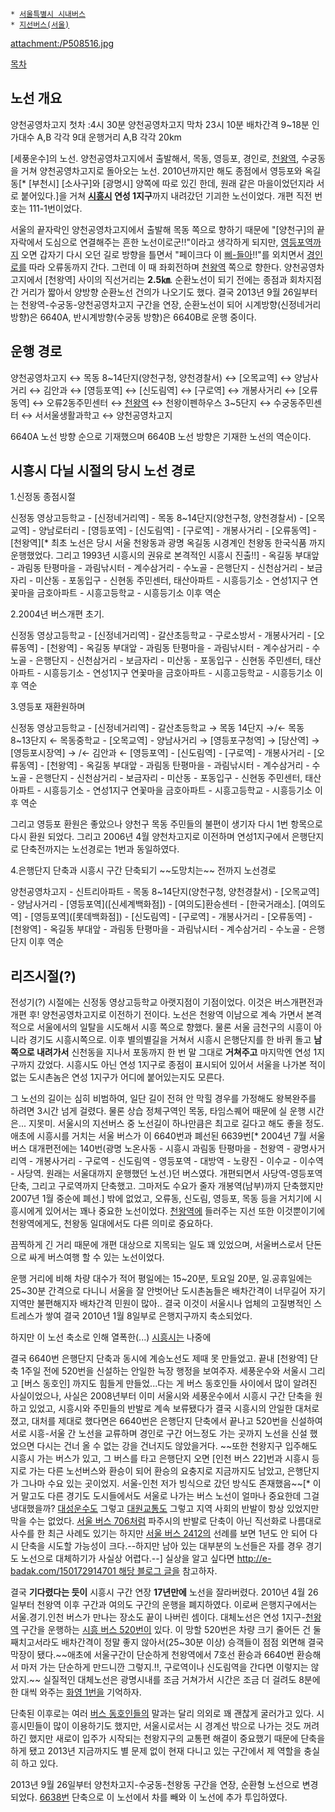  * [[서울특별시 시내버스]]
 * [[지선버스(서울)]]

attachment:/P508516.jpg

[[목차]]
== 노선 개요 ==
양천공영차고지 첫차 :4시 30분
양천공영차고지 막차 23시 10분
배차간격 9~18분
인가대수 A,B 각각 9대
운행거리 A,B 각각 20km

[세풍운수]의 노선. 양천공영차고지에서 출발해서, 목동, 영등포, 경인로, [[천왕역]], 수궁동을 거쳐 양천공영차고지로 돌아오는 노선. 2010년까지만 해도 종점에서 영등포와 옥길동[* [부천시] [소사구]와 [광명시] 양쪽에 따로 있긴 한데, 원래 같은 마을이었던지라 서로 붙어있다.]을 거쳐 '''[[시흥시]] 연성 1지구'''까지 내려갔던 기괴한 노선이었다. 개편 직전 번호는 111-1번이었다.

서울의 끝자락인 양천공영차고지에서 출발해 목동 쪽으로 향하기 때문에 "[양천구]의 끝자락에서 도심으로 연결해주는 흔한 노선이로군!!"이라고 생각하게 되지만, [[영등포역]]까지 오면 갑자기 다시 오던 길로 방향을 틀면서 "페이크다 이 [[병신|삐-]]들아!!"를 외치면서 [[46번 국도|경인로]]를 따라 오류동까지 간다. 그런데 이 때 좌회전하며 [[천왕역]] 쪽으로 향한다. 양천공영차고지에서 [천왕역] 사이의 직선거리는 '''2.5㎞'''. 순환노선이 되기 전에는 종점과 회차지점 간 거리가 짧아서 양방향 순환노선 건의가 나오기도 했다. 결국 2013년 9월 26일부터는 천왕역-수궁동-양천공영차고지 구간을 연장, 순환노선이 되어 시계방향(신정네거리 방향)은 6640A, 반시계방향(수궁동 방향)은 6640B로 운행 중이다.
== 운행 경로 ==

양천공영차고지 ↔ 목동 8~14단지(양천구청, 양천경찰서) ↔ [오목교역] ↔ 양남사거리 ↔ 김안과 ↔ [영등포역] ↔ [신도림역] ↔ [구로역] ↔ 개봉사거리 ↔ [오류동역] ↔ 오류2동주민센터 ↔ [[천왕역]] ↔ 천왕이펜하우스 3~5단지 ↔ 수궁동주민센터 ↔ 서서울생활과학고 ↔ 양천공영차고지

6640A 노선 방향 순으로 기재했으며 6640B 노선 방향은 기재한 노선의 역순이다.

== 시흥시 다닐 시절의 당시 노선 경로 ==

1.신정동 종점시절

신정동 영상고등학교 - [신정네거리역] - 목동 8~14단지(양천구청, 양천경찰서) - [오목교역] - 양남로터리 - [영등포역] - [신도림역] - [구로역] - 개봉사거리 - [오류동역] - [천왕역][* 최초 노선은 당시 서울 천왕동과 광명 옥길동 시경계인 천왕동 한국식품 까지 운행했었다. 그리고 1993년 시흥시의 권유로 본격적인 시흥시 진출!!] - 옥길동 부대앞 - 과림동 탄평마을 - 과림낚시터 - 계수삼거리 - 수노골 - 은행단지 - 신천삼거리 - 보금자리 - 미산동 - 포동입구 - 신현동 주민센터, 태산아파트 - 시흥등기소 - 연성1지구 연꽃마을 금호아파트 - 시흥고등학교 - 시흥등기소 이후 역순

2.2004년 버스개편 초기.

신정동 영상고등학교 - [신정네거리역] - 갈산초등학교 - 구로소방서 - 개봉사거리 - [오류동역] - [천왕역] - 옥길동 부대앞 - 과림동 탄평마을 - 과림낚시터 - 계수삼거리 - 수노골 - 은행단지 - 신천삼거리 - 보금자리 - 미산동 - 포동입구 - 신현동 주민센터, 태산아파트 - 시흥등기소 - 연성1지구 연꽃마을 금호아파트 - 시흥고등학교 - 시흥등기소 이후 역순

3.영등포 재환원하며

신정동 영상고등학교 - [신정네거리역] - 갈산초등학교 → 목동 14단지 →/← 목동 8~13단지 ← 목동중학교 - [오목교역] - 양남사거리 → [영등포구청역] → [당산역] → [영등포시장역] → /← 김안과 ← [영등포역] - [신도림역] - [구로역] - 개봉사거리 - [오류동역] - [천왕역] - 옥길동 부대앞 - 과림동 탄평마을 - 과림낚시터 - 계수삼거리 - 수노골 - 은행단지 - 신천삼거리 - 보금자리 - 미산동 - 포동입구 - 신현동 주민센터, 태산아파트 - 시흥등기소 - 연성1지구 연꽃마을 금호아파트 - 시흥고등학교 - 시흥등기소 이후 역순

그리고 영등포 환원은 좋았으나 양천구 목동 주민들의 불편이 생기자 다시 1번 항목으로 다시 환원 되었다. 그리고 2006년 4월 양천차고지로 이전하며 연성1지구에서 은행단지로 단축전까지는 노선경로는 1번과 동일하였다.

4.은행단지 단축과 시흥시 구간 단축되기 ~~도망치는~~ 전까지 노선경로

양천공영차고지 - 신트리아파트 - 목동 8~14단지(양천구청, 양천경찰서) - [오목교역] - 양남사거리 - [영등포역]([신세계백화점]) - [여의도]환승센터 - [한국거래소]. [여의도역] - [영등포역]([롯데백화점]) - [신도림역] - [구로역] - 개봉사거리 - [오류동역] - [천왕역] - 옥길동 부대앞 - 과림동 탄평마을 - 과림낚시터 - 계수삼거리 - 수노골  - 은행단지 이후 역순 

== 리즈시절(?) ==

전성기(?) 시절에는 신정동 영상고등학교 아랫지점이 기점이었다. 이것은 버스개편전과 개편 후!  양천공영차고지로 이전하기 전이다.  노선은 천왕역 이남으로 계속 가면서 본격적으로 서울에서의 일탈을 시도해서 시흥 쪽으로 향했다. 물론 서울 금천구의 시흥이 아니라 경기도 시흥시쪽으로. 이후 별의별길을 거쳐서 시흥시 은행단지를 한 바퀴 돌고 '''남쪽으로 내려가서''' 신천동을 지나서 포동까지 한 번 말 그대로 '''거쳐주고''' 마지막엔 연성 1지구까지 갔었다. 시흥시도 아닌 연성 1지구로 종점이 표시되어 있어서 서울을 나가본 적이 없는 도시촌놈은 연성 1지구가 어디에 붙어있는지도 모른다.

그 노선의 길이는 심히 비범하여, 일단 길이 전혀 안 막힐 경우를 가정해도 왕복완주를 하려면 3시간 넘게 걸렸다. 물론 상습 정체구역인 목동, 타임스퀘어 때문에 실 운행 시간은... 지못미. 서울시의 지선버스 중 노선길이 하나만큼은 최고로 길다고 해도 좋을 정도. 애초에 시흥시를 거치는 서울 버스가 이 6640번과 폐선된 6639번[* 2004년 7월 서울버스 대개편전에는 140번(광명 노온사동 - 시흥시 과림동 탄평마을 - 천왕역 - 광명사거리역 - 개봉사거리 - 구로역 - 신도림역 - 영등포역 - 대방역 - 노량진 - 이수교 - 이수역 - 사당역. 원래는 서울대까지 운행했던 노선.)던 버스였다. 개편되면서 사당역-영등포역 단축, 그리고 구로역까지 단축했고. 그마저도 수요가 줄자 개봉역(남부)까지 단축했지만 2007년 1월 중순에 폐선.] 밖에 없었고, 오류동, 신도림, 영등포, 목동 등을 거치기에 시흥시에게 있어서는 꽤나 중요한 노선이었다. [[천왕역]]에 들러주는 지선 또한 이것뿐이기에 천왕역에게도, 천왕동 일대에서도 다른 의미로 중요하다.

끔찍하게 긴 거리 때문에 개편 대상으로 지목되는 일도 꽤 있었으며, 서울버스로서 단돈으로 싸게 버스여행 할 수 있는 노선이었다. 

운행 거리에 비해 차량 대수가 적어 평일에는 15~20분, 토요일 20분, 일.공휴일에는 25~30분 간격으로 다니니 서울을 잘 안벗어난 도시촌놈들은 배차간격이 너무길어 자기지역만 불편해지자  배차간격 민원이 많아.. 결국 이것이 서울시나 업체의 고질병적인 스트레스가 쌓여 결국 2010년 1월 8일부로 은행지구까지 축소되었다. 

하지만 이 노선 축소로 인해 열폭한(...) [[시흥시]]는 나중에

결국  6640번 은행단지 단축과 동시에 계승노선도 제때 못 만들었고. 끝내 [천왕역] 단축 1주일 전에 520번을 신설하는 안일한 늑장 행정을 보여주자.  세풍운수와 서울시 그리고 [버스 동호인] 까지도 힘들게 만들었...다는 게 버스 동호인들 사이에서 많이 알려진 사실이었으나, 사실은 2008년부터 이미 서울시와 세풍운수에서 시흥시 구간 단축을 원하고 있었고, 시흥시와 주민들의 반발로 계속 보류됐다가 결국 시흥시의 안일한 대처로 졌고, 대처를 제대로 했다면은 6640번은 은행단지 단축에서 끝나고 520번을 신설하여 서로 시흥-서울 간 노선을 교류하며 경인로 구간 어느정도 가는 곳까지 노선을 신설 했었으면 다시는 건너 올 수 없는 강을 건너지도 않았을거다. ~~또한 천왕지구 입주해도 시흥시 가는 버스가 있고, 그 버스를 타고 은행단지 오면 [인천 버스 22]번과 시흥시 등지로 가는 다른 노선버스와 환승이 되어 환승의 요충지로 지금까지도 남았고, 은행단지가 그나마 수요 있는 곳이었지. 서울-인천 저가 빙식으로 갔던 방식도 존재했음~~[* 이거 말고도 다른 경기도 도시들에서도 서울로 나가는 버스 노선이 얼마나 중요한데 그걸 냉대했을까? [[대성운수]]도 그렇고 [[대원교통]]도 그렇고 지역 사회의 반발이 항상 있었지만 막을 수는 없었다. [[서울 버스 706]]처럼 파주시의 반발로 단축이 아닌 직선화로 나름대로 사수를 한 최근 사례도 있기는 하지만 [[서울 버스 2412]]의 선례를 보면 1년도 안 되어 다시 단축을 시도할 가능성이 크다.--하지만 남아 있는 대부분의 노선들은 자를 경우 경기도 노선으로 대체하기가 사실상 어렵다.--] 실상을 알고 싶다면 [[http://e-badak.com/150172914701 해당 블로그 글]]을 참고하자.

결국 '''기다렸다는 듯이''' 시흥시 구간 연장 '''17년만에''' 노선을 잘라버렸다. 2010년 4월 26일부터 천왕역 이후 구간과 여의도 구간의 운행을 폐지하였다. 이로써 은행지구에서는 서울.경기.인천 버스가 만나는 장소도 끝이 나버린 셈이다. 대체노선은 연성 1지구-[[천왕역]] 구간을 운행하는 [[시흥 버스 520]]번이 있다. 이 망할 520번은 차량 크기 줄어든 건 둘째치고서라도 배차간격이 정말 좋지 않아서(25~30분 이상) 승객들이 점점 외면해 결국 막장이 됐다.~~애초에 서울구간이 단순하게 천왕역에서 7호선 환승과 6640번 환승해서 마저 가는 단순하게 만드니깐 그렇지.!!, 구로역이나 신도림역을 간다면 이렇지는 않았지.~~ 실질적인 대체노선은 광명시내를 조금 거쳐가서 시간은 조금 더 걸려도 8분에 한 대씩 와주는 [[광명 버스 1|화영 1번]]을 기억하자.

단축된 이후로는 여러 [[버스 동호인]]들의 말과는 달리 의외로 꽤 괜찮게 굴러가고 있다. 시흥시민들이 많이 이용하기도 했지만, 서울시로서는 시 경계선 밖으로 나가는 것도 꺼려하긴 했지만 새로이 입주가 시작되는 천왕지구의 교통편 해결이 중요했기 때문에 단축을 하게 됐고 2013년 지금까지도 별 문제 없이 현재 다니고 있는 구간에서 제 역할을 충실히 하고 있다.

2013년 9월 26일부터 양천차고지-수궁동-천왕동 구간을 연장, 순환형 노선으로 변경되었다. [[서울 버스 6638|6638번]] 단축으로 이 노선에서 차를 빼와 이 노선에 추가 투입하였다.

